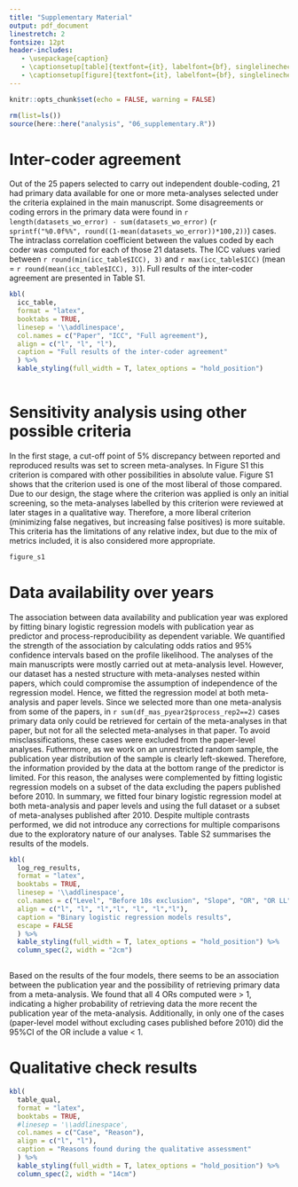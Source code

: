 ```yaml
---
title: "Supplementary Material" 
output: pdf_document
linestretch: 2
fontsize: 12pt
header-includes:
   - \usepackage{caption}
   - \captionsetup[table]{textfont={it}, labelfont={bf}, singlelinecheck=false, labelsep=newline}
   - \captionsetup[figure]{textfont={it}, labelfont={bf}, singlelinecheck=false, labelsep=newline}
---
```



```r
knitr::opts_chunk$set(echo = FALSE, warning = FALSE)
```



```r

rm(list=ls())
source(here::here("analysis", "06_supplementary.R"))

```

# Inter-coder agreement 

Out of the 25 papers selected to carry out independent double-coding, 21 had primary data available for one or more meta-analyses selected under the criteria explained in the main manuscript. Some disagreements or coding errors in the primary data were found in `r length(datasets_wo_error) - sum(datasets_wo_error)` (`r sprintf("%0.0f%%", round((1-mean(datasets_wo_error))*100,2))`) cases.  The intraclass correlation coefficient between the values coded by each coder was computed for each of those 21 datasets. The ICC values varied between `r round(min(icc_table$ICC), 3)` and `r max(icc_table$ICC)` (mean = `r round(mean(icc_table$ICC), 3)`). Full results of the inter-coder agreement are presented in Table S1. 

```r


kbl(
  icc_table,
  format = "latex",
  booktabs = TRUE,
  linesep = '\\addlinespace',
  col.names = c("Paper", "ICC", "Full agreement"),
  align = c("l", "l", "l"),
  caption = "Full results of the inter-coder agreement"
  ) %>% 
  kable_styling(full_width = T, latex_options = "hold_position")
  
```

# Sensitivity analysis using other possible criteria


In the first stage, a cut-off point of 5% discrepancy between reported and reproduced results was set to screen meta-analyses. In Figure S1 this criterion is compared with other possibilities in absolute value. Figure S1 shows that the criterion used is one of the most liberal of those compared. Due to our design, the stage where the criterion was applied is only an initial screening, so the meta-analyses labelled by this criterion were reviewed at later stages in a qualitative way. Therefore, a more liberal criterion (minimizing false negatives, but increasing false positives) is more suitable. This criteria has the limitations of any relative index, but due to the mix of metrics included, it is also considered more appropriate. 

``` r


figure_s1

```

# Data availability over years

The association between data availability and publication year was explored by fitting binary logistic regression models with publication year as predictor and process-reproducibility as dependent variable. We quantified the strength of the association by calculating odds ratios and 95% confidence intervals based on the profile likelihood. The analyses of the main manuscripts were mostly carried out at meta-analysis level. However, our dataset has a nested structure with meta-analyses nested within papers, which could compromise the assumption of independence of the regression model. Hence, we fitted the regression model at both meta-analysis and paper levels. Since we selected more than one meta-analysis from some of the papers, in `r sum(df_mas_pyear2$process_rep2==2)` cases primary data only could be retrieved for certain of the meta-analyses in that paper, but not for all the selected meta-analyses in that paper. To avoid misclassifications, these cases were excluded from the paper-level analyses. 
Futhermore, as we work on an unrestricted random sample, the publication year distribution of the sample is clearly left-skewed. Therefore, the information provided by the data at the bottom range of the predictor is limited. For this reason, the analyses were complemented by fitting logistic regression models on a subset of the data excluding the papers published before 2010. In summary, we fitted four binary logistic regression model at both meta-analysis and paper levels and using the full dataset or a subset of meta-analyses published after 2010. Despite multiple contrasts performed, we did not introduce any corrections for multiple comparisons due to the exploratory nature of our analyses. Table S2 summarises the results of the models.

```r


kbl(
  log_reg_results,
  format = "latex",
  booktabs = TRUE,
  linesep = '\\addlinespace',
  col.names = c("Level", "Before 10s exclusion", "Slope", "OR", "OR LL", "OR UL", "$p$"),
  align = c("l", "l", "l","l", "l", "l","l"),
  caption = "Binary logistic regression models results",
  escape = FALSE
  ) %>% 
  kable_styling(full_width = T, latex_options = "hold_position") %>% 
  column_spec(2, width = "2cm")
  
```
\pagebreak
Based on the results of the four models, there seems to be an association between the publication year and the possibility of retrieving primary data from a meta-analysis. We found that all 4 ORs computed were > 1, indicating a higher probability of retrieving data the more recent the publication year of the meta-analysis. Additionally, in only one of the cases (paper-level model without excluding cases published before 2010) did the 95%CI of the OR include a value < 1.
\pagebreak

# Qualitative check results 
```r
kbl(
  table_qual,
  format = "latex",
  booktabs = TRUE,
  #linesep = '\\addlinespace',
  col.names = c("Case", "Reason"),
  align = c("l", "l"),
  caption = "Reasons found during the qualitative assessment"
  ) %>% 
  kable_styling(full_width = T, latex_options = "hold_position") %>% 
  column_spec(2, width = "14cm")
  
```

